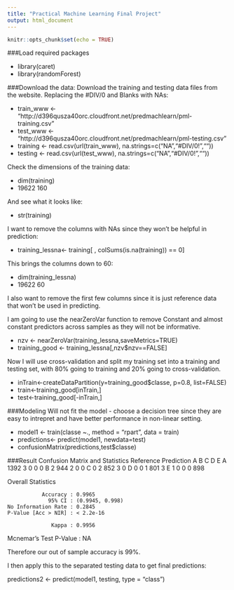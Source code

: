 ```yaml
---
title: "Practical Machine Learning Final Project"
output: html_document
---
```


```r
knitr::opts_chunk$set(echo = TRUE)
```


###Load required packages

* library(caret)
* library(randomForest)

###Download the data:
Download the training and testing data files from the website. Replacing the #DIV/0 and Blanks with NAs:

* train_www <- "http://d396qusza40orc.cloudfront.net/predmachlearn/pml-training.csv"
* test_www <- "http://d396qusza40orc.cloudfront.net/predmachlearn/pml-testing.csv"
* training <- read.csv(url(train_www), na.strings=c("NA","#DIV/0!",""))
* testing <- read.csv(url(test_www), na.strings=c(“NA”,"#DIV/0!",""))


Check the dimensions of the training data:

* dim(training)
* 19622   160

And see what it looks like:

* str(training)


I want to remove the columns with NAs since they won’t be helpful in prediction:

* training_lessna<- training[ , colSums(is.na(training)) == 0]

This brings the columns down to 60:

* dim(training_lessna)
* 19622    60

I also want to remove the first few columns since it is just reference data that won’t be used in predicting.

I am going to use the nearZeroVar function to remove Constant and almost constant predictors across samples as they will not be informative. 

* nzv <- nearZeroVar(training_lessna,saveMetrics=TRUE)
* training_good <- training_lessna[,nzv$nzv==FALSE]

Now I will use cross-validation and split my training set into a training and testing set, with 80% going to training and 20% going to cross-validation.

* inTrain<-createDataPartition(y=training_good$classe, p=0.8, list=FALSE)
* train<-training_good[inTrain,]
* test<-training_good[-inTrain,]

###Modeling
Will not fit the model - choose a decision tree since they are easy to intrepret and have better performance in non-linear setting.

* model1 <- train(classe ~., method = "rpart", data = train)
* predictions<- predict(model1, newdata=test)
* confusionMatrix(predictions,test$classe)

###Result
Confusion Matrix and Statistics
          Reference
Prediction    A    B    C    D    E
         A 1392    3    0    0    0
         B    2  944    2    0    0
         C    0    2  852    3    0
         D    0    0    1  801    3
         E    1    0    0    0  898

Overall Statistics

               Accuracy : 0.9965         
                 95% CI : (0.9945, 0.998)
    No Information Rate : 0.2845         
    P-Value [Acc > NIR] : < 2.2e-16      

                  Kappa : 0.9956         
 Mcnemar's Test P-Value : NA             



Therefore our out of sample accuracy is 99%.

I then apply this to the separated testing data to get final predictions:

predictions2 <- predict(model1, testing, type = "class")
